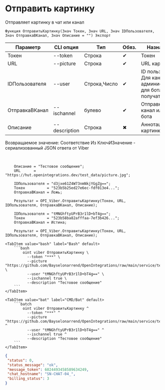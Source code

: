 ﻿---
sidebar_position: 2
description: Отправить картинку и другие функции для работы с Viber в Открытом пакете интеграций - бесплатной open-source библиотеке интеграций для 1С:Предприятие 8, OneScript и CLI
keywords: [1C, 1С, 1С:Предприятие, 1С:Предприятие 8.3, API, Интеграция, Сервисы, Обмен, OneScript, CLI, Viber]
---


# Отправить картинку
 Отправляет картинку в чат или канал



`Функция ОтправитьКартинку(Знач Токен, Знач URL, Знач IDПользователя, Знач ОтправкаВКанал, Знач Описание = "") Экспорт`

  | Параметр | CLI опция | Тип | Обяз. | Назначение |
  |-|-|-|-|-|
  | Токен | --token | Строка | &#x2714; | Токен |
  | URL | --picture | Строка | &#x2714; | URL картинки |
  | IDПользователя | --user | Строка,Число | &#x2714; | ID пользователя. Для канала > администратора, для бота > получателя |
  | ОтправкаВКанал | --ischannel | булево | &#x2714; | Отправка в канал или в чат бота |
  | Описание | --description | Строка | &#x2716; | Аннотация к картинке |

  
  Возвращаемое значение:   Соответствие Из КлючИЗначение - сериализованный JSON ответа от Viber

<br/>




```bsl title="Пример использования для 1С:Предприятие/OneScript"
    Описание = "Тестовое сообщение";
    URL      = "https://hut.openintegrations.dev/test_data/picture.jpg";

    IDПользователя = "d3jxe61Z4W73nmNkjYGgZg==";
    Токен          = "523b5b25ed27e6ec-fdf013e4...";
    ОтправкаВКанал = Ложь;

    Результат = OPI_Viber.ОтправитьКартинку(Токен, URL, IDПользователя, ОтправкаВКанал, Описание);

    IDПользователя = "tMNGhftyUPrB3r1lD+bT4g==";
    Токен          = "523b58ba82afffaa-7ef3b426...";
    ОтправкаВКанал = Истина;

    Результат = OPI_Viber.ОтправитьКартинку(Токен, URL, IDПользователя, ОтправкаВКанал, Описание);
```
    

 <Tabs>
  
    <TabItem value="bash" label="Bash" default>
        ```bash
            oint viber ОтправитьКартинку \
              --token "***" \
              --picture "https://github.com/Bayselonarrend/OpenIntegrations/raw/main/service/test_data/picture.jpg" \
              --user "tMNGhftyUPrB3r1lD+bT4g==" \
              --ischannel true \
              --description "Тестовое сообщение"
        ```
    </TabItem>
  
    <TabItem value="bat" label="CMD/Bat" default>
        ```batch
            oint viber ОтправитьКартинку ^
              --token "***" ^
              --picture "https://github.com/Bayselonarrend/OpenIntegrations/raw/main/service/test_data/picture.jpg" ^
              --user "tMNGhftyUPrB3r1lD+bT4g==" ^
              --ischannel true ^
              --description "Тестовое сообщение"
        ```
    </TabItem>
</Tabs>


```json title="Результат"
{
 "status": 0,
 "status_message": "ok",
 "message_token": 6024493458589634249,
 "chat_hostname": "SN-CHAT-04_",
 "billing_status": 3
}
```
